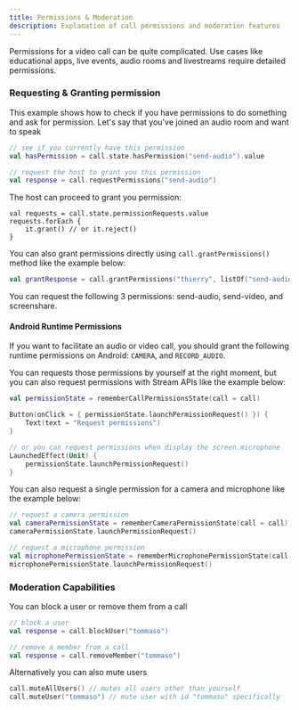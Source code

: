 ```yaml
---
title: Permissions & Moderation
description: Explanation of call permissions and moderation features
---
```


Permissions for a video call can be quite complicated.
Use cases like educational apps, live events, audio rooms and livestreams require detailed permissions.

### Requesting & Granting permission

This example shows how to check if you have permissions to do something and ask for permission.
Let's say that you've joined an audio room and want to speak

```kotlin
// see if you currently have this permission
val hasPermission = call.state.hasPermission("send-audio").value

// request the host to grant you this permission
val response = call.requestPermissions("send-audio")
```

The host can proceed to grant you permission:

```
val requests = call.state.permissionRequests.value
requests.forEach {
    it.grant() // or it.reject()
}
```

You can also grant permissions directly using `call.grantPermissions()` method like the example below:

```kotlin
val grantResponse = call.grantPermissions("thierry", listOf("send-audio"))
```

You can request the following 3 permissions: send-audio, send-video, and screenshare.

#### Android Runtime Permissions

If you want to facilitate an audio or video call, you should grant the following runtime permissions on Android: `CAMERA`, and `RECORD_AUDIO`.

You can requests those permissions by yourself at the right moment, but you can also request permissions with Stream APIs like the example below:

```kotlin
val permissionState = rememberCallPermissionsState(call = call)

Button(onClick = { permissionState.launchPermissionRequest() }) {
    Text(text = "Request permissions")
}

// or you can request permissions when display the screen.microphone
LaunchedEffect(Unit) {
    permissionState.launchPermissionRequest()
}
```

You can also request a single permission for a camera and microphone like the example below:

```kotlin
// request a camera permission
val cameraPermissionState = rememberCameraPermissionState(call = call)
cameraPermissionState.launchPermissionRequest()

// request a microphone permission
val microphonePermissionState = rememberMicrophonePermissionState(call = call)
microphonePermissionState.launchPermissionRequest()
```

### Moderation Capabilities

You can block a user or remove them from a call

```kotlin
// block a user
val response = call.blockUser("tommaso")

// remove a member from a call
val response = call.removeMember("tommaso")
```

Alternatively you can also mute users

```kotlin
call.muteAllUsers() // mutes all users other than yourself
call.muteUser("tommaso") // mute user with id "tommaso" specifically
```
